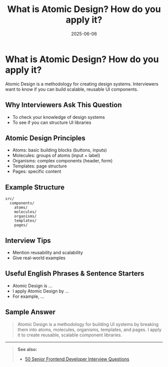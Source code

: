 ﻿---
title: 'What is Atomic Design? How do you apply it?'
date: '2025-06-06'
tags: ['interview', 'atomic design', 'design system', 'frontend']
draft: false
summary: 'A practical guide to Atomic Design, with examples, application tips, and interview advice.'
authors: ['default']
layout: PostSimple
---

# What is Atomic Design? How do you apply it?

Atomic Design is a methodology for creating design systems. Interviewers want to know if you can build scalable, reusable UI components.

## Why Interviewers Ask This Question

- To check your knowledge of design systems
- To see if you can structure UI libraries

## Atomic Design Principles

- Atoms: basic building blocks (buttons, inputs)
- Molecules: groups of atoms (input + label)
- Organisms: complex components (header, form)
- Templates: page structure
- Pages: specific content

## Example Structure

```
src/
  components/
    atoms/
    molecules/
    organisms/
    templates/
    pages/
```

## Interview Tips

- Mention reusability and scalability
- Give real-world examples

## Useful English Phrases & Sentence Starters

- Atomic Design is ...
- I apply Atomic Design by ...
- For example, ...

## Sample Answer

> Atomic Design is a methodology for building UI systems by breaking them into atoms, molecules, organisms, templates, and pages. I apply it to create reusable, scalable component libraries.

---

> **See also:**
>
> - [50 Senior Frontend Developer Interview Questions](./50-frontend-developer-interview-questions)
